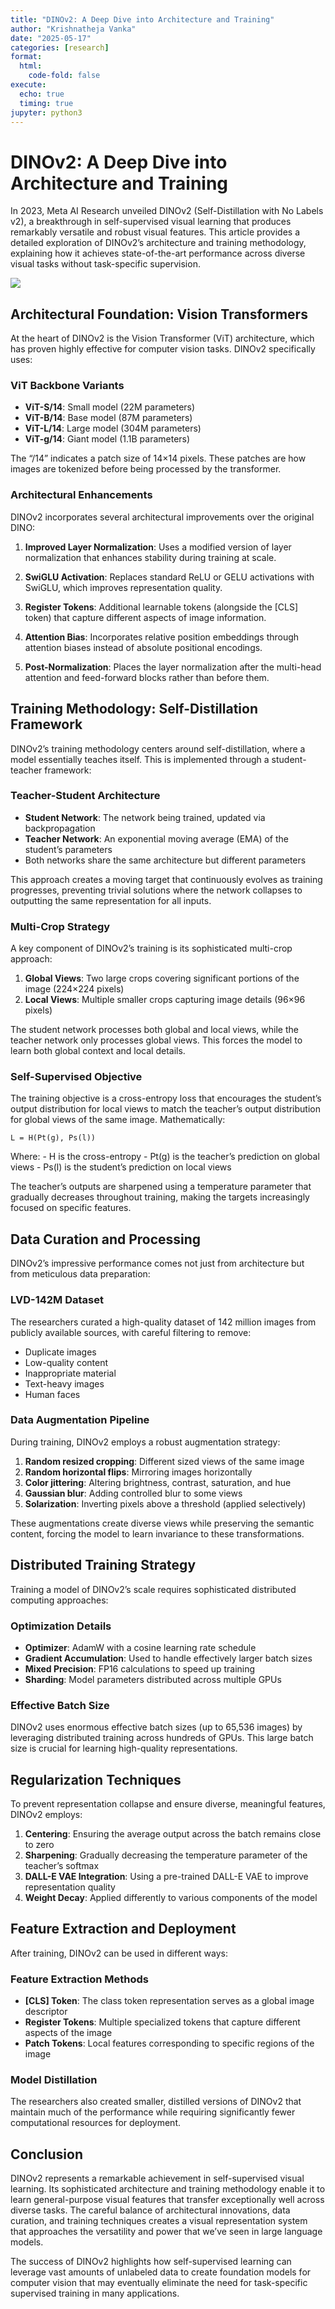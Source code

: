 ```yaml
---
title: "DINOv2: A Deep Dive into Architecture and Training"
author: "Krishnatheja Vanka"
date: "2025-05-17"
categories: [research]
format:
  html:
    code-fold: false
execute:
  echo: true
  timing: true
jupyter: python3
---
```


# DINOv2: A Deep Dive into Architecture and Training

In 2023, Meta AI Research unveiled DINOv2 (Self-Distillation with No Labels v2), a breakthrough in self-supervised visual learning that produces remarkably versatile and robust visual features. This article provides a detailed exploration of DINOv2's architecture and training methodology, explaining how it achieves state-of-the-art performance across diverse visual tasks without task-specific supervision.

![](dinov2.jpeg)

## Architectural Foundation: Vision Transformers

At the heart of DINOv2 is the Vision Transformer (ViT) architecture, which has proven highly effective for computer vision tasks. DINOv2 specifically uses:

### ViT Backbone Variants

- **ViT-S/14**: Small model (22M parameters)
- **ViT-B/14**: Base model (87M parameters)  
- **ViT-L/14**: Large model (304M parameters)
- **ViT-g/14**: Giant model (1.1B parameters)

The "/14" indicates a patch size of 14×14 pixels. These patches are how images are tokenized before being processed by the transformer.

### Architectural Enhancements

DINOv2 incorporates several architectural improvements over the original DINO:

1. **Improved Layer Normalization**: Uses a modified version of layer normalization that enhances stability during training at scale.

2. **SwiGLU Activation**: Replaces standard ReLU or GELU activations with SwiGLU, which improves representation quality.

3. **Register Tokens**: Additional learnable tokens (alongside the [CLS] token) that capture different aspects of image information.

4. **Attention Bias**: Incorporates relative position embeddings through attention biases instead of absolute positional encodings.

5. **Post-Normalization**: Places the layer normalization after the multi-head attention and feed-forward blocks rather than before them.

## Training Methodology: Self-Distillation Framework

DINOv2's training methodology centers around self-distillation, where a model essentially teaches itself. This is implemented through a student-teacher framework:

### Teacher-Student Architecture

- **Student Network**: The network being trained, updated via backpropagation
- **Teacher Network**: An exponential moving average (EMA) of the student's parameters
- Both networks share the same architecture but different parameters

This approach creates a moving target that continuously evolves as training progresses, preventing trivial solutions where the network collapses to outputting the same representation for all inputs.

### Multi-Crop Strategy

A key component of DINOv2's training is its sophisticated multi-crop approach:

1. **Global Views**: Two large crops covering significant portions of the image (224×224 pixels)
2. **Local Views**: Multiple smaller crops capturing image details (96×96 pixels)

The student network processes both global and local views, while the teacher network only processes global views. This forces the model to learn both global context and local details.

### Self-Supervised Objective

The training objective is a cross-entropy loss that encourages the student's output distribution for local views to match the teacher's output distribution for global views of the same image. Mathematically:

```
L = H(Pt(g), Ps(l))
```

Where:
- H is the cross-entropy
- Pt(g) is the teacher's prediction on global views
- Ps(l) is the student's prediction on local views

The teacher's outputs are sharpened using a temperature parameter that gradually decreases throughout training, making the targets increasingly focused on specific features.

## Data Curation and Processing

DINOv2's impressive performance comes not just from architecture but from meticulous data preparation:

### LVD-142M Dataset

The researchers curated a high-quality dataset of 142 million images from publicly available sources, with careful filtering to remove:

- Duplicate images
- Low-quality content
- Inappropriate material
- Text-heavy images
- Human faces

### Data Augmentation Pipeline

During training, DINOv2 employs a robust augmentation strategy:

1. **Random resized cropping**: Different sized views of the same image
2. **Random horizontal flips**: Mirroring images horizontally
3. **Color jittering**: Altering brightness, contrast, saturation, and hue
4. **Gaussian blur**: Adding controlled blur to some views
5. **Solarization**: Inverting pixels above a threshold (applied selectively)

These augmentations create diverse views while preserving the semantic content, forcing the model to learn invariance to these transformations.

## Distributed Training Strategy

Training a model of DINOv2's scale requires sophisticated distributed computing approaches:

### Optimization Details

- **Optimizer**: AdamW with a cosine learning rate schedule
- **Gradient Accumulation**: Used to handle effectively larger batch sizes
- **Mixed Precision**: FP16 calculations to speed up training
- **Sharding**: Model parameters distributed across multiple GPUs

### Effective Batch Size

DINOv2 uses enormous effective batch sizes (up to 65,536 images) by leveraging distributed training across hundreds of GPUs. This large batch size is crucial for learning high-quality representations.

## Regularization Techniques

To prevent representation collapse and ensure diverse, meaningful features, DINOv2 employs:

1. **Centering**: Ensuring the average output across the batch remains close to zero
2. **Sharpening**: Gradually decreasing the temperature parameter of the teacher's softmax
3. **DALL-E VAE Integration**: Using a pre-trained DALL-E VAE to improve representation quality
4. **Weight Decay**: Applied differently to various components of the model

## Feature Extraction and Deployment

After training, DINOv2 can be used in different ways:

### Feature Extraction Methods

- **[CLS] Token**: The class token representation serves as a global image descriptor
- **Register Tokens**: Multiple specialized tokens that capture different aspects of the image
- **Patch Tokens**: Local features corresponding to specific regions of the image

### Model Distillation

The researchers also created smaller, distilled versions of DINOv2 that maintain much of the performance while requiring significantly fewer computational resources for deployment.

## Conclusion

DINOv2 represents a remarkable achievement in self-supervised visual learning. Its sophisticated architecture and training methodology enable it to learn general-purpose visual features that transfer exceptionally well across diverse tasks. The careful balance of architectural innovations, data curation, and training techniques creates a visual representation system that approaches the versatility and power that we've seen in large language models.

The success of DINOv2 highlights how self-supervised learning can leverage vast amounts of unlabeled data to create foundation models for computer vision that may eventually eliminate the need for task-specific supervised training in many applications.
